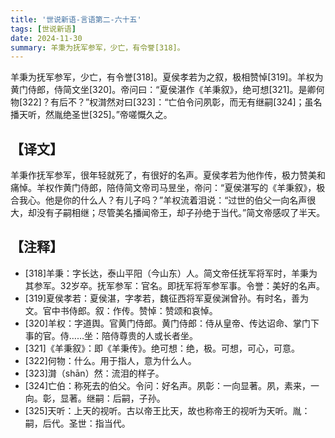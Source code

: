 ```yaml
---
title: '世说新语-言语第二-六十五'
tags: [世说新语]
date: 2024-11-30
summary: 羊秉为抚军参军，少亡，有令誉[318]。
---
```


羊秉为抚军参军，少亡，有令誉[318]。夏侯孝若为之叙，极相赞悼[319]。羊权为黄门侍郎，侍简文坐[320]。帝问曰：“夏侯湛作《羊秉叙》，绝可想[321]。是卿何物[322]？有后不？”权潸然对曰[323]：“亡伯令问夙彰，而无有继嗣[324]；虽名播天听，然胤绝圣世[325]。”帝嗟慨久之。

## 【译文】

羊秉作抚军参军，很年轻就死了，有很好的名声。夏侯孝若为他作传，极力赞美和痛悼。羊权作黄门侍郎，陪侍简文帝司马昱坐，帝问：“夏侯湛写的《羊秉叙》，极合我心。他是你的什么人？有儿子吗？”羊权流着泪说：“过世的伯父一向名声很大，却没有子嗣相继；尽管美名播闻帝王，却子孙绝于当代。”简文帝感叹了半天。

## 【注释】

- [318]羊秉：字长达，泰山平阳（今山东）人。简文帝任抚军将军时，羊秉为其参军。32岁卒。抚军参军：官名。即抚军将军参军事。令誉：美好的名声。
- [319]夏侯孝若：夏侯湛，字孝若，魏征西将军夏侯渊曾孙。有时名，善为文。官中书侍郎。叙：作传。赞悼：赞颂和哀悼。
- [320]羊权：字道舆。官黄门侍郎。黄门侍郎：侍从皇帝、传达诏命、掌门下事的官。侍……坐：陪侍尊贵的人或长者坐。
- [321]《羊秉叙》：即《羊秉传》。绝可想：绝，极。可想，可心，可意。
- [322]何物：什么。用于指人，意为什么人。
- [323]潸（shān）然：流泪的样子。
- [324]亡伯：称死去的伯父。令问：好名声。夙彰：一向显著。夙，素来，一向。彰，显著。继嗣：后嗣，子孙。
- [325]天听：上天的视听。古以帝王比天，故也称帝王的视听为天听。胤：嗣，后代。圣世：指当代。
